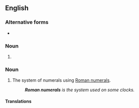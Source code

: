 ==English==

===Alternative forms===
* {{l|en|roman numerals}} {{qualifier|US}}

===Noun===
{{head|en|noun form}}

# {{plural of|en|Roman numeral}}

===Noun===
{{en-noun|head=[[Roman]] [[numeral]]s|-}}

# {{lb|en|uncountable}} The system of numerals using [[Roman numeral]]s.
#: '''''Roman numerals''' is the system used on some clocks.''

====Translations====